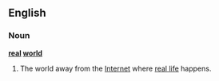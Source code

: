 ==English==
===Noun===
'''[[real]] [[world]]'''
#The world away from the [[Internet]] where [[real life]] happens.